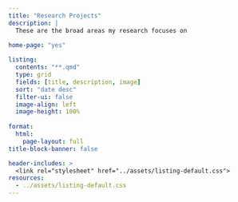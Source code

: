 ```yaml
---
title: "Research Projects"
description: |
  These are the broad areas my research focuses on
  
home-page: "yes"

listing: 
  contents: "**.qmd"
  type: grid
  fields: [title, description, image]
  sort: "date desc"
  filter-ui: false
  image-align: left
  image-height: 100%
  
format: 
  html: 
    page-layout: full
title-block-banner: false

header-includes: >
  <link rel="stylesheet" href="../assets/listing-default.css">
resources:
  - ../assets/listing-default.css
---
```

